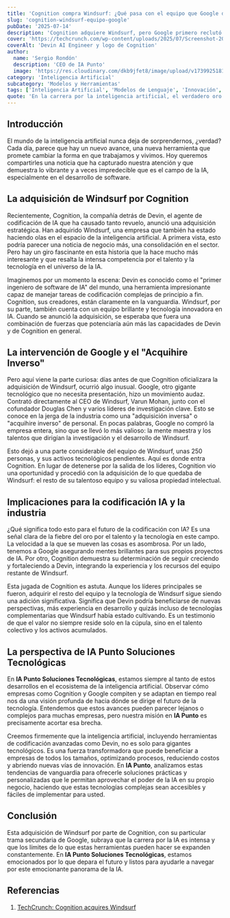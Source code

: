 ```yaml
---
title: 'Cognition compra Windsurf: ¿Qué pasa con el equipo que Google dejó?'
slug: 'cognition-windsurf-equipo-google'
pubDate: '2025-07-14'
description: 'Cognition adquiere Windsurf, pero Google primero reclutó a sus líderes, destacando la feroz competencia por el talento en IA y el futuro de la codificación con agentes como Devin.'
cover: 'https://techcrunch.com/wp-content/uploads/2025/07/Screenshot-2025-07-14-at-2.44.29PM.png'
coverAlt: 'Devin AI Engineer y logo de Cognition'
author:
  name: 'Sergio Rondón'
  description: 'CEO de IA Punto'
  image: 'https://res.cloudinary.com/dkb9jfet8/image/upload/v1739925181/sergio_gdcaeh.png'
category: 'Inteligencia Artificial'
subcategory: 'Modelos y Herramientas'
tags: ['Inteligencia Artificial', 'Modelos de Lenguaje', 'Innovación', 'Google', 'Startups', 'Herramientas']
quote: 'En la carrera por la inteligencia artificial, el verdadero oro es el talento capaz de transformar ideas en innovación.'
---
```


<h2 id="introduccion">Introducción</h2>

El mundo de la inteligencia artificial nunca deja de sorprendernos, ¿verdad? Cada día, parece que hay un nuevo avance, una nueva herramienta que promete cambiar la forma en que trabajamos y vivimos. Hoy queremos compartirles una noticia que ha capturado nuestra atención y que demuestra lo vibrante y a veces impredecible que es el campo de la IA, especialmente en el desarrollo de software.

<h2 id="la-adquisicion-de-windsurf-por-cognition">La adquisición de Windsurf por Cognition</h2>

Recientemente, Cognition, la compañía detrás de Devin, el agente de codificación de IA que ha causado tanto revuelo, anunció una adquisición estratégica. Han adquirido Windsurf, una empresa que también ha estado haciendo olas en el espacio de la inteligencia artificial. A primera vista, esto podría parecer una noticia de negocio más, una consolidación en el sector. Pero hay un giro fascinante en esta historia que la hace mucho más interesante y que resalta la intensa competencia por el talento y la tecnología en el universo de la IA.

Imaginemos por un momento la escena: Devin es conocido como el "primer ingeniero de software de IA" del mundo, una herramienta impresionante capaz de manejar tareas de codificación complejas de principio a fin. Cognition, sus creadores, están claramente en la vanguardia. Windsurf, por su parte, también cuenta con un equipo brillante y tecnología innovadora en IA. Cuando se anunció la adquisición, se esperaba que fuera una combinación de fuerzas que potenciaría aún más las capacidades de Devin y de Cognition en general.

<h2 id="la-intervencion-de-google-y-el-acquihire-inverso">La intervención de Google y el "Acquihire Inverso"</h2>

Pero aquí viene la parte curiosa: días antes de que Cognition oficializara la adquisición de Windsurf, ocurrió algo inusual. Google, otro gigante tecnológico que no necesita presentación, hizo un movimiento audaz. Contrató directamente al CEO de Windsurf, Varun Mohan, junto con el cofundador Douglas Chen y varios líderes de investigación clave. Esto se conoce en la jerga de la industria como una "adquisición inversa" o "acquihire inverso" de personal. En pocas palabras, Google no compró la empresa entera, sino que se llevó lo más valioso: la mente maestra y los talentos que dirigían la investigación y el desarrollo de Windsurf.

Esto dejó a una parte considerable del equipo de Windsurf, unas 250 personas, y sus activos tecnológicos pendientes. Aquí es donde entra Cognition. En lugar de detenerse por la salida de los líderes, Cognition vio una oportunidad y procedió con la adquisición de lo que quedaba de Windsurf: el resto de su talentoso equipo y su valiosa propiedad intelectual.

<h2 id="implicaciones-para-la-codificacion-ia-y-la-industria">Implicaciones para la codificación IA y la industria</h2>

¿Qué significa todo esto para el futuro de la codificación con IA? Es una señal clara de la fiebre del oro por el talento y la tecnología en este campo. La velocidad a la que se mueven las cosas es asombrosa. Por un lado, tenemos a Google asegurando mentes brillantes para sus propios proyectos de IA. Por otro, Cognition demuestra su determinación de seguir creciendo y fortaleciendo a Devin, integrando la experiencia y los recursos del equipo restante de Windsurf.

Esta jugada de Cognition es astuta. Aunque los líderes principales se fueron, adquirir el resto del equipo y la tecnología de Windsurf sigue siendo una adición significativa. Significa que Devin podría beneficiarse de nuevas perspectivas, más experiencia en desarrollo y quizás incluso de tecnologías complementarias que Windsurf había estado cultivando. Es un testimonio de que el valor no siempre reside solo en la cúpula, sino en el talento colectivo y los activos acumulados.

<h2 id="la-perspectiva-de-ia-punto-soluciones-tecnologicas">La perspectiva de IA Punto Soluciones Tecnológicas</h2>

En **IA Punto Soluciones Tecnológicas**, estamos siempre al tanto de estos desarrollos en el ecosistema de la inteligencia artificial. Observar cómo empresas como Cognition y Google compiten y se adaptan en tiempo real nos da una visión profunda de hacia dónde se dirige el futuro de la tecnología. Entendemos que estos avances pueden parecer lejanos o complejos para muchas empresas, pero nuestra misión en **IA Punto** es precisamente acortar esa brecha.

Creemos firmemente que la inteligencia artificial, incluyendo herramientas de codificación avanzadas como Devin, no es solo para gigantes tecnológicos. Es una fuerza transformadora que puede beneficiar a empresas de todos los tamaños, optimizando procesos, reduciendo costos y abriendo nuevas vías de innovación. En **IA Punto**, analizamos estas tendencias de vanguardia para ofrecerle soluciones prácticas y personalizadas que le permitan aprovechar el poder de la IA en su propio negocio, haciendo que estas tecnologías complejas sean accesibles y fáciles de implementar para usted.

<h2 id="conclusion">Conclusión</h2>

Esta adquisición de Windsurf por parte de Cognition, con su particular trama secundaria de Google, subraya que la carrera por la IA es intensa y que los límites de lo que estas herramientas pueden hacer se expanden constantemente. En **IA Punto Soluciones Tecnológicas**, estamos emocionados por lo que depara el futuro y listos para ayudarle a navegar por este emocionante panorama de la IA.

<h2 id="referencias">Referencias</h2>

1.  <a href="https://techcrunch.com/2025/07/14/cognition-maker-of-the-ai-coding-agent-devin-acquires-windsurf/" target="_blank" rel="noopener noreferrer">TechCrunch: Cognition acquires Windsurf</a>

